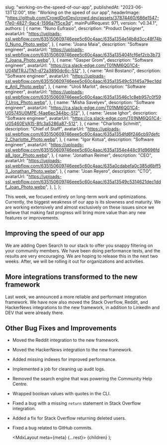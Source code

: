 
  slug: "working-on-the-speed-of-our-app",
  publishedAt: "2023-06-13T12:00",
  title: "Working on the speed of our app",
  headerImage:
    "https://github.com/CrowdDotDev/crowd.dev/assets/37874460/686e1547-f7e0-4827-9ac4-1596a7f5ce3d",
  mainPullRequest: 971,
  version: "v0.34.1",
  authors: [
    {
      name: "Nuno Eufrasio",
      description: "Product Designer",
      avatarUrl:
        "https://uploads-ssl.webflow.com/635150609746eee5c60c4aac/635a1354e14b8d3cc48f74b0_Nuno_Photo.webp",
    },
    {
      name: "Joana Maia",
      description: "Software engineer",
      avatarUrl:
        "https://uploads-ssl.webflow.com/635150609746eee5c60c4aac/635a135404fcf6ef2cb3b737_Joana_Photo.webp",
    },
    {
      name: "Gasper Grom",
      description: "Software engineer",
      avatarUrl: "https://ca.slack-edge.com/T01NM6QG1C4-U04MTRJJTN1-d72a3890dc6c-512",
    },
    {
      name: "Anil Bostanci",
      description: "Software engineer",
      avatarUrl:
        "https://uploads-ssl.webflow.com/635150609746eee5c60c4aac/635a13549c53145a79ec1dde_Anil_Photo.webp",
    },
    {
      name: "Uroš Marlot",
      description: "Software engineer",
      avatarUrl:
        "https://uploads-ssl.webflow.com/635150609746eee5c60c4aac/635a13546c1c8eb957c0f597_Uros_Photo.webp",
    },
    {
      name: "Misha Savelyev",
      description: "Software engineer",
      avatarUrl: "https://ca.slack-edge.com/T01NM6QG1C4-U05745U0MPE-f4ae6ec344bc-512",
    },
    {
      name: "Jesse Ighor",
      description: "Software engineer",
      avatarUrl: "https://ca.slack-edge.com/T01NM6QG1C4-U05460EVA15-8fc3a5286a87-512",
    },
    {
      name: "Charlotte Schmitt",
      description: "Chief of Staff",
      avatarUrl:
        "https://uploads-ssl.webflow.com/635150609746eee5c60c4aac/635a1354fd6f246cb97defc2_Charlotte_Photo.webp",
    },
    {
      name: "Igor Kotua",
      description: "Software engineer",
      avatarUrl:
        "https://uploads-ssl.webflow.com/635150609746eee5c60c4aac/635a1354e448c91d9696fda8_Igor_Photo.webp",
    },
    {
      name: "Jonathan Reimer",
      description: "CEO",
      avatarUrl:
        "https://uploads-ssl.webflow.com/635150609746eee5c60c4aac/635a0cdabefa0c385d6bff53_Jonathan_Photo.webp",
    },
    {
      name: "Joan Reyero",
      description: "CTO",
      avatarUrl:
        "https://uploads-ssl.webflow.com/635150609746eee5c60c4aac/635a13549c5314621dec1ddf_Joan_Photo.webp",
    },
  ],
};

This week, we focused entirely on long-term work and optimizations.
Currently, the biggest weakness of our app is its slowness and maturity. We are working extensively and almost exclusively on these issues since we believe that making fast progress will bring more value than any new features or improvements.

## Improving the speed of our app

We are adding Open Search to our stack to offer you snappy filtering on your community members. We have been doing performance tests, and the results are very encouraging. We are hoping to release this in the next two weeks. After, we will be rolling it out for organizations and activities.

## More integrations transformed to the new framework

Last week, we announced a more reliable and performant integration framework.
We have now also moved the Stack Overflow, Reddit, and HackerNews integrations to the new framework, in addition to LinkedIn and DEV that were already there.

## Other Bug Fixes and Improvements

- Moved the Reddit integration to the new framework. <PullRequest number="961"/>
- Moved the HackerNews integration to the new framework. <PullRequest number="971"/>
- Added missing indexes for improved performance. <PullRequest number="957"/>
- Implemented a job for cleaning up audit logs. <PullRequest number="946"/>
- Removed the search engine that was powering the Community Help Centre. <PullRequest number="950"/>
- Wrapped boolean values with quotes in the CLI. <PullRequest number="966"/>
- Fixed a bug with a missing `return` statement in Stack Overflow integration. <PullRequest number="973"/>
- Added a fix for Stack Overflow returning deleted users. <PullRequest number="970"/>
- Fixed a bug related to GitHub commits. <PullRequest number="969"/>

  <MdxLayout meta={meta} {...rest}>
    {children}
  </MdxLayout>
);
